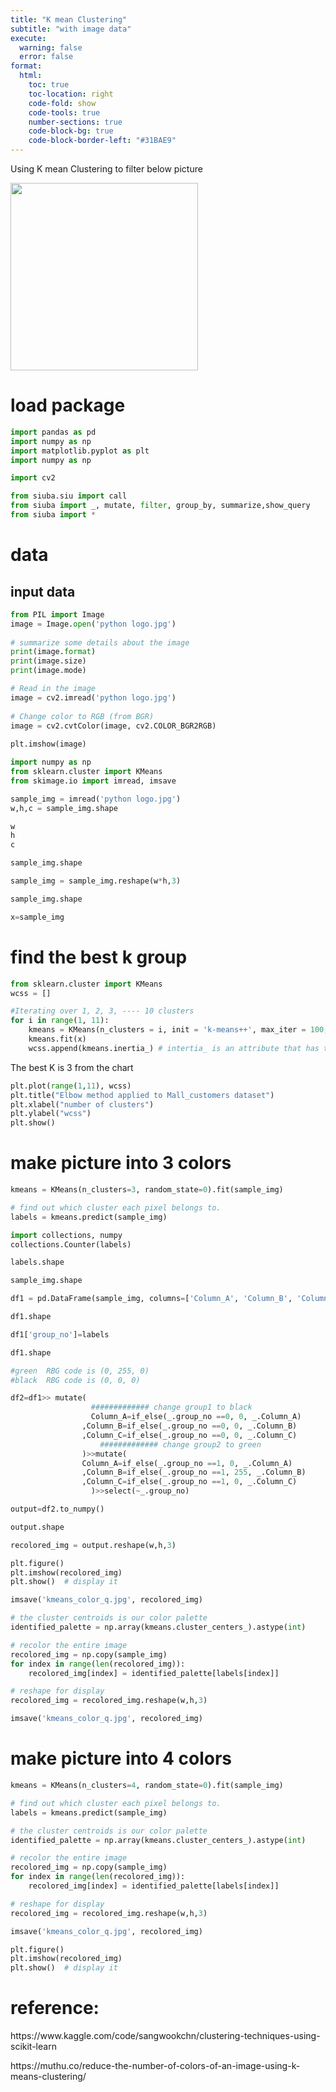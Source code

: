 ```yaml
---
title: "K mean Clustering"
subtitle: "with image data"
execute:
  warning: false
  error: false
format:
  html:
    toc: true
    toc-location: right
    code-fold: show
    code-tools: true
    number-sections: true
    code-block-bg: true
    code-block-border-left: "#31BAE9"
---
```


Using K mean Clustering to filter below picture


![](python logo.jpg){width="300"}

# load package

```python
import pandas as pd
import numpy as np
import matplotlib.pyplot as plt
import numpy as np

import cv2

from siuba.siu import call
from siuba import _, mutate, filter, group_by, summarize,show_query
from siuba import *

```

# data


## input data

```python

from PIL import Image
image = Image.open('python logo.jpg')
 
# summarize some details about the image
print(image.format)
print(image.size)
print(image.mode)

```



```python
# Read in the image
image = cv2.imread('python logo.jpg')
 
# Change color to RGB (from BGR)
image = cv2.cvtColor(image, cv2.COLOR_BGR2RGB)
 
plt.imshow(image)
```

```python
import numpy as np
from sklearn.cluster import KMeans
from skimage.io import imread, imsave

sample_img = imread('python logo.jpg')
w,h,c = sample_img.shape
```

```python
w
h
c
```


```python
sample_img.shape
```

```python
sample_img = sample_img.reshape(w*h,3)
```


```python
sample_img.shape
```


```python
x=sample_img
```

# find the best k group

```python
from sklearn.cluster import KMeans
wcss = []
```


```python
#Iterating over 1, 2, 3, ---- 10 clusters
for i in range(1, 11): 
    kmeans = KMeans(n_clusters = i, init = 'k-means++', max_iter = 100, n_init = 10, random_state = 0)
    kmeans.fit(x)
    wcss.append(kmeans.inertia_) # intertia_ is an attribute that has the wcss number
```
The best K is 3 from the chart
```python
plt.plot(range(1,11), wcss)
plt.title("Elbow method applied to Mall_customers dataset")
plt.xlabel("number of clusters")
plt.ylabel("wcss")
plt.show()
```

# make picture into 3 colors

```python
kmeans = KMeans(n_clusters=3, random_state=0).fit(sample_img)
```


```python
# find out which cluster each pixel belongs to.
labels = kmeans.predict(sample_img)
```


```python
import collections, numpy
collections.Counter(labels)
```

```python
labels.shape
```

```python
sample_img.shape
```


```python
df1 = pd.DataFrame(sample_img, columns=['Column_A', 'Column_B', 'Column_C'])
```

```python
df1.shape
```

```python
df1['group_no']=labels
```

```python
df1.shape
```


```python
#green  RBG code is (0, 255, 0)
#black  RBG code is (0, 0, 0)

df2=df1>> mutate(
                  ############# change group1 to black
                  Column_A=if_else(_.group_no ==0, 0, _.Column_A)
                ,Column_B=if_else(_.group_no ==0, 0, _.Column_B)
                ,Column_C=if_else(_.group_no ==0, 0, _.Column_C)
                    ############# change group2 to green
                )>>mutate(
                Column_A=if_else(_.group_no ==1, 0, _.Column_A)
                ,Column_B=if_else(_.group_no ==1, 255, _.Column_B)
                ,Column_C=if_else(_.group_no ==1, 0, _.Column_C)
                  )>>select(~_.group_no)


```

```python
output=df2.to_numpy()
```

```python
output.shape
```

```python
recolored_img = output.reshape(w,h,3)
```


```python
plt.figure()
plt.imshow(recolored_img) 
plt.show()  # display it
```

```python
imsave('kmeans_color_q.jpg', recolored_img)
```






```python
# the cluster centroids is our color palette
identified_palette = np.array(kmeans.cluster_centers_).astype(int)

# recolor the entire image
recolored_img = np.copy(sample_img)
for index in range(len(recolored_img)):
    recolored_img[index] = identified_palette[labels[index]]
```

```python
# reshape for display
recolored_img = recolored_img.reshape(w,h,3)

imsave('kmeans_color_q.jpg', recolored_img)
```





# make picture into 4 colors
```python
kmeans = KMeans(n_clusters=4, random_state=0).fit(sample_img)
```


```python
# find out which cluster each pixel belongs to.
labels = kmeans.predict(sample_img)
```

```python
# the cluster centroids is our color palette
identified_palette = np.array(kmeans.cluster_centers_).astype(int)

# recolor the entire image
recolored_img = np.copy(sample_img)
for index in range(len(recolored_img)):
    recolored_img[index] = identified_palette[labels[index]]
```

```python
# reshape for display
recolored_img = recolored_img.reshape(w,h,3)

imsave('kmeans_color_q.jpg', recolored_img)
```

```python
plt.figure()
plt.imshow(recolored_img) 
plt.show()  # display it
```

# reference:

https://www.kaggle.com/code/sangwookchn/clustering-techniques-using-scikit-learn

https://muthu.co/reduce-the-number-of-colors-of-an-image-using-k-means-clustering/
